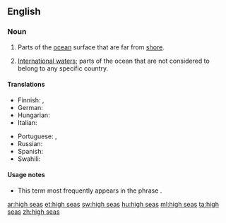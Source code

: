 ==English==

===Noun===
{{head|en|plural|head=[[high]] [[seas]]}} {{pluralonly}}

# {{context|nautical}} Parts of the [[ocean]] surface that are far from [[shore]].
# {{context|specifically}} [[international waters|International waters]]; parts of the ocean that are not considered to belong to any specific country.

====Translations====
{{trans-top|parts of ocean far from shore}}
* Finnish: {{t+|fi|avomeri}}, {{t-|fi|ulkomeri}}
* German: {{t-|de|Hochsee|f}}
* Hungarian: {{t+|hu|nyílt tenger}}
* Italian: {{t-|it|alto mare|m}}
{{trans-mid}}
* Portuguese: {{t+|pt|alto-mar|m}}, {{t+|pt|largo|m}}
* Russian: {{t-|ru|открытое море|n|tr=otkrýtnoje móre}}
* Spanish: {{t+|es|alta mar|f}}
* Swahili: {{t+|sw|majimakuu}}
{{trans-bottom}}

{{trans-see|international waters}}

====Usage notes====
* This term most frequently appears in the phrase {{term||on the high seas}}.

[[ar:high seas]]
[[et:high seas]]
[[sw:high seas]]
[[hu:high seas]]
[[ml:high seas]]
[[ta:high seas]]
[[zh:high seas]]